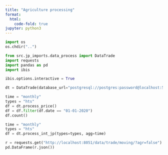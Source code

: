 ```yaml
---
title: "Agriculture processing"
format:
  html:
    code-fold: true
jupyter: python3
---
```


```python
import os
os.chdir("..")
```

```python
from src.jp_imports.data_process import DataTrade
import requests
import pandas as pd
import ibis

ibis.options.interactive = True

dt = DataTrade(database_url="postgresql://postgres:password@localhost:5432/postgres", debug=True)
```

```python
time = "monthly"
types = "hts"
df = dt.process_price()
df = df.filter(df.date == "01-01-2020")
df.count()
```

```python
time = "monthly"
types = "hts"
df = dt.process_int_jp(types=types, agg=time)
```


```python
r = requests.get("http://localhost:8051/data/trade/moving/?agr=false")
pd.DataFrame(r.json())
```

